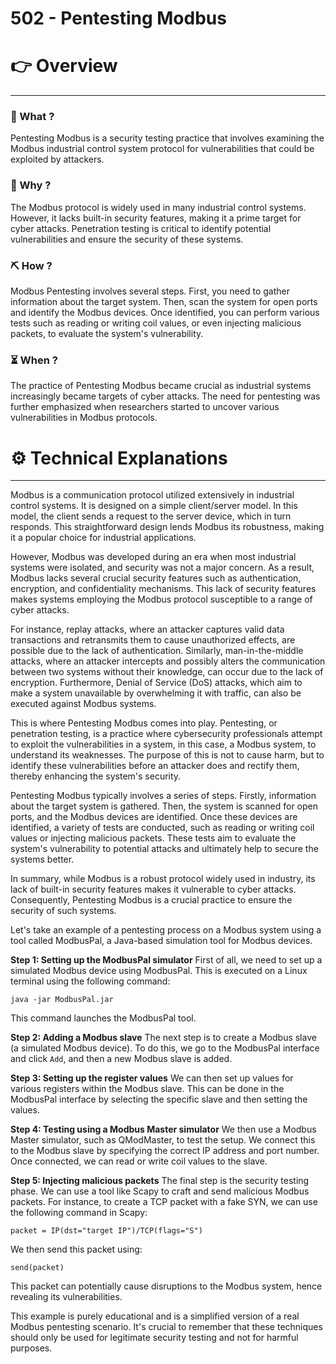 # 502 - Pentesting Modbus


# 👉 Overview

---

### 👀 What ?

Pentesting Modbus is a security testing practice that involves examining the Modbus industrial control system protocol for vulnerabilities that could be exploited by attackers.


### 🧐 Why ?

The Modbus protocol is widely used in many industrial control systems. However, it lacks built-in security features, making it a prime target for cyber attacks. Penetration testing is critical to identify potential vulnerabilities and ensure the security of these systems.


### ⛏️ How ?

Modbus Pentesting involves several steps. First, you need to gather information about the target system. Then, scan the system for open ports and identify the Modbus devices. Once identified, you can perform various tests such as reading or writing coil values, or even injecting malicious packets, to evaluate the system's vulnerability.


### ⏳ When ?

The practice of Pentesting Modbus became crucial as industrial systems increasingly became targets of cyber attacks. The need for pentesting was further emphasized when researchers started to uncover various vulnerabilities in Modbus protocols.


# ⚙️ Technical Explanations

---

Modbus is a communication protocol utilized extensively in industrial control systems. It is designed on a simple client/server model. In this model, the client sends a request to the server device, which in turn responds. This straightforward design lends Modbus its robustness, making it a popular choice for industrial applications.

However, Modbus was developed during an era when most industrial systems were isolated, and security was not a major concern. As a result, Modbus lacks several crucial security features such as authentication, encryption, and confidentiality mechanisms. This lack of security features makes systems employing the Modbus protocol susceptible to a range of cyber attacks.

For instance, replay attacks, where an attacker captures valid data transactions and retransmits them to cause unauthorized effects, are possible due to the lack of authentication. Similarly, man-in-the-middle attacks, where an attacker intercepts and possibly alters the communication between two systems without their knowledge, can occur due to the lack of encryption. Furthermore, Denial of Service (DoS) attacks, which aim to make a system unavailable by overwhelming it with traffic, can also be executed against Modbus systems.

This is where Pentesting Modbus comes into play. Pentesting, or penetration testing, is a practice where cybersecurity professionals attempt to exploit the vulnerabilities in a system, in this case, a Modbus system, to understand its weaknesses. The purpose of this is not to cause harm, but to identify these vulnerabilities before an attacker does and rectify them, thereby enhancing the system's security.

Pentesting Modbus typically involves a series of steps. Firstly, information about the target system is gathered. Then, the system is scanned for open ports, and the Modbus devices are identified. Once these devices are identified, a variety of tests are conducted, such as reading or writing coil values or injecting malicious packets. These tests aim to evaluate the system's vulnerability to potential attacks and ultimately help to secure the systems better.

In summary, while Modbus is a robust protocol widely used in industry, its lack of built-in security features makes it vulnerable to cyber attacks. Consequently, Pentesting Modbus is a crucial practice to ensure the security of such systems.

Let's take an example of a pentesting process on a Modbus system using a tool called ModbusPal, a Java-based simulation tool for Modbus devices.

**Step 1: Setting up the ModbusPal simulator**
First of all, we need to set up a simulated Modbus device using ModbusPal. This is executed on a Linux terminal using the following command:

```
java -jar ModbusPal.jar

```

This command launches the ModbusPal tool.

**Step 2: Adding a Modbus slave**
The next step is to create a Modbus slave (a simulated Modbus device). To do this, we go to the ModbusPal interface and click `Add`, and then a new Modbus slave is added.

**Step 3: Setting up the register values**
We can then set up values for various registers within the Modbus slave. This can be done in the ModbusPal interface by selecting the specific slave and then setting the values.

**Step 4: Testing using a Modbus Master simulator**
We then use a Modbus Master simulator, such as QModMaster, to test the setup. We connect this to the Modbus slave by specifying the correct IP address and port number. Once connected, we can read or write coil values to the slave.

**Step 5: Injecting malicious packets**
The final step is the security testing phase. We can use a tool like Scapy to craft and send malicious Modbus packets. For instance, to create a TCP packet with a fake SYN, we can use the following command in Scapy:

```
packet = IP(dst="target IP")/TCP(flags="S")

```

We then send this packet using:

```
send(packet)

```

This packet can potentially cause disruptions to the Modbus system, hence revealing its vulnerabilities.

This example is purely educational and is a simplified version of a real Modbus pentesting scenario. It's crucial to remember that these techniques should only be used for legitimate security testing and not for harmful purposes.
